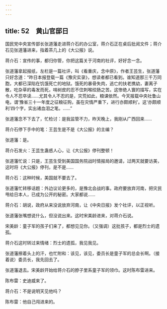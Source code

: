 ```yaml
---
---
---
```

title: 52　黄山官邸日
---




国民党中央宣传部长张道藩走进蒋介石的办公室，蒋介石正在桌后批阅文件；蒋介石见张道藩进来，指着茶几上的《大公报》说。

蒋介石：宣传的事，都归你管，你把这篇关于河南的社评，好好念一念。

张道藩拿起报纸，左栏是一篇社评，叫《看重庆，念中原》，作者王芸生，张道藩只好念道：“昨日本报登载一篇《豫灾实录》，想读者都已看到。谁知道那三千万同胞，大都已深陷在饥饿死亡的地狱。饿死的暴骨失肉，逃亡的扶老携幼，妻离子散，吃杂草的毒发而死，啃树皮的忍不住刺喉绞肠之苦。这惨绝人寰的描写，实在令人不忍卒读……尤其令人不忍的是，灾荒如此，粮课依然。今天报载中央社鲁山电，谓‘豫省三十一年度之征粮征购，虽在灾情严重下，进行亦颇顺利’。这‘亦颇顺利’四个字，实出诸血泪之笔。……”

张道藩念不下去了，忙检讨：是我监管不力，昨天晚上，我刚从广西回来……

蒋介石停下手中的笔：王芸生是不是《大公报》的主编？

张道藩：是。

蒋介石发火：王芸生蛊惑人心，让《大公报》停刊整顿！

张道藩忙说：只是，王芸生受到美国国务院战时情报局的邀请，过两天就要访美，这时将《大公报》停刊，是不是……

蒋介石：这种时候，美国就不要去了。

张道藩忙转移话题：外边议论更多的，是豫北会战的事。政府要放弃河南，把灾民甩给日本人，已成为公开的秘密。大家都说……

蒋介石：胡说，政府从来没说放弃河南，让《中央日报》发个社评，以正视听。

张道藩张嘴想说什么，但没说出来。这时宋美龄进来，对蒋介石说。

宋美龄：童子军的孩子们来了，都想见见你。（又强调）这批孩子，都是烈士的遗孤。

蒋介石这时转过来情绪：烈士的遗孤，我见我见。

张道藩擦着头上的汗，也忙附和：该见，该见，委员长是童子军的总会长啊。（接着说）委员长，我先回去了。

张道藩退去。宋美龄开始给蒋介石的脖子里系童子军的领巾。这时陈布雷进来。

陈布雷：史迪威来了。

蒋介石：不是说明天见他吗？

陈布雷：他自己闯进来的。